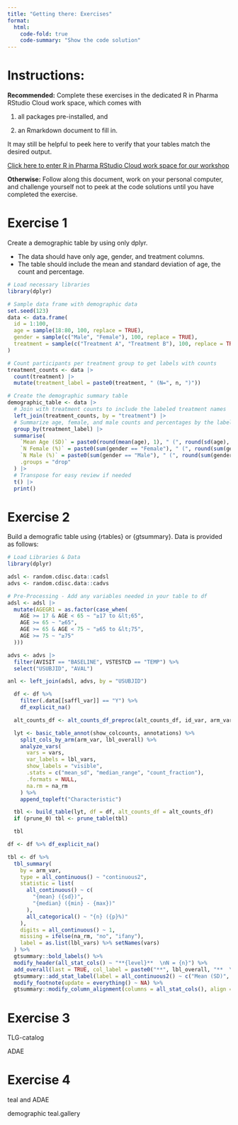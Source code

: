 ```yaml
---
title: "Getting there: Exercises"
format: 
  html:
    code-fold: true
    code-summary: "Show the code solution"
---
```


# Instructions:

**Recommended:** Complete these exercises in the dedicated R in Pharma RStudio Cloud work space, which comes with

1. all packages pre-installed, and

2. an Rmarkdown document to fill in.

It may still be helpful to peek here to verify that your tables match the
desired output.

[Click here to enter R in Pharma RStudio Cloud work space for our workshop](https://rstudio.cloud/spaces/299322/join?access_code=Vnp96stsVIDLiEJI7AtHAQ4GB1gsptQgnOGb99_N){target="_blank"}

**Otherwise:** Follow along this document, work on your personal computer,
and challenge yourself not to peek at the code solutions until you have completed
the exercise.

# Exercise 1

Create a demographic table by using only dplyr. 

* The data should have only age, gender, and treatment columns. 
* The table should include the mean and standard deviation of age, the count and percentage.

```r
# Load necessary libraries
library(dplyr)

# Sample data frame with demographic data
set.seed(123)
data <- data.frame(
  id = 1:100,
  age = sample(18:80, 100, replace = TRUE),
  gender = sample(c("Male", "Female"), 100, replace = TRUE),
  treatment = sample(c("Treatment A", "Treatment B"), 100, replace = TRUE)
)

# Count participants per treatment group to get labels with counts
treatment_counts <- data |> 
  count(treatment) |> 
  mutate(treatment_label = paste0(treatment, " (N=", n, ")"))

# Create the demographic summary table
demographic_table <- data |> 
  # Join with treatment counts to include the labeled treatment names
  left_join(treatment_counts, by = "treatment") |>
  # Summarize age, female, and male counts and percentages by the labeled treatment
  group_by(treatment_label) |> 
  summarise(
    `Mean Age (SD)` = paste0(round(mean(age), 1), " (", round(sd(age), 1), ")"),
    `N Female (%)` = paste0(sum(gender == "Female"), " (", round(sum(gender == "Female") / n() * 100, 1), "%)"),
    `N Male (%)` = paste0(sum(gender == "Male"), " (", round(sum(gender == "Male") / n() * 100, 1), "%)"),
    .groups = "drop"
  ) |>
  # Transpose for easy review if needed
  t() |>
  print()

```
# Exercise 2

Build a demografic table using {rtables} or {gtsummary}. Data is provided as follows:
```r
# Load Libraries & Data
library(dplyr)

adsl <- random.cdisc.data::cadsl
advs <- random.cdisc.data::cadvs

# Pre-Processing - Add any variables needed in your table to df
adsl <- adsl |> 
  mutate(AGEGR1 = as.factor(case_when(
    AGE >= 17 & AGE < 65 ~ "≥17 to &lt;65",
    AGE >= 65 ~ "≥65",
    AGE >= 65 & AGE < 75 ~ "≥65 to &lt;75",
    AGE >= 75 ~ "≥75"
  )))

advs <- advs |> 
  filter(AVISIT == "BASELINE", VSTESTCD == "TEMP") %>%
  select("USUBJID", "AVAL")

anl <- left_join(adsl, advs, by = "USUBJID")
```
```r
  df <- df %>%
    filter(.data[[saffl_var]] == "Y") %>%
    df_explicit_na()

  alt_counts_df <- alt_counts_df_preproc(alt_counts_df, id_var, arm_var, saffl_var)

  lyt <- basic_table_annot(show_colcounts, annotations) %>%
    split_cols_by_arm(arm_var, lbl_overall) %>%
    analyze_vars(
      vars = vars,
      var_labels = lbl_vars,
      show_labels = "visible",
      .stats = c("mean_sd", "median_range", "count_fraction"),
      .formats = NULL,
      na.rm = na_rm
    ) %>%
    append_topleft("Characteristic")

  tbl <- build_table(lyt, df = df, alt_counts_df = alt_counts_df)
  if (prune_0) tbl <- prune_table(tbl)

  tbl
```

```r
df <- df %>% df_explicit_na()

tbl <- df %>%
  tbl_summary(
    by = arm_var,
    type = all_continuous() ~ "continuous2",
    statistic = list(
      all_continuous() ~ c(
        "{mean} ({sd})",
        "{median} ({min} - {max})"
      ),
      all_categorical() ~ "{n} ({p}%)"
    ),
    digits = all_continuous() ~ 1,
    missing = ifelse(na_rm, "no", "ifany"),
    label = as.list(lbl_vars) %>% setNames(vars)
  ) %>%
  gtsummary::bold_labels() %>%
  modify_header(all_stat_cols() ~ "**{level}**  \nN = {n}") %>%
  add_overall(last = TRUE, col_label = paste0("**", lbl_overall, "**  \nN = {n}")) %>%
  gtsummary::add_stat_label(label = all_continuous2() ~ c("Mean (SD)", "Median (min - max)")) %>%
  modify_footnote(update = everything() ~ NA) %>%
  gtsummary::modify_column_alignment(columns = all_stat_cols(), align = "right")

```

# Exercise 3

TLG-catalog

ADAE


# Exercise 4

teal and ADAE 

demographic teal.gallery
